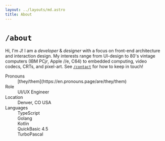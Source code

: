 ```yaml
---
layout: ../layouts/md.astro
title: About
---
```


# `/about`

Hi, I'm J! I am a _developer_ & _designer_ with a focus on front-end architecture and interaction design. My interests range from UI-design to 80's vintage computers (IBM PC*jr*, Apple //e, C64) to embedded computing, video codecs, CRTs, and pixel-art. See [`/contact`](/contact) for how to keep in touch!

<dl>
  <dt>Pronouns</dt>
  <dd>[they/them](https://en.pronouns.page/are/they/them)</dd>

  <dt>Role</dt>
  <dd>UI/UX Engineer</dd>

  <dt>Location</dt>
  <dd>Denver, CO USA</dd>

  <dt>Languages</dt>
  <dd>TypeScript</dd>
  <dd>Golang</dd>
  <dd>Kotlin</dd>
  <dd>QuickBasic 4.5</dd>
  <dd>TurboPascal</dd>
</dl>
